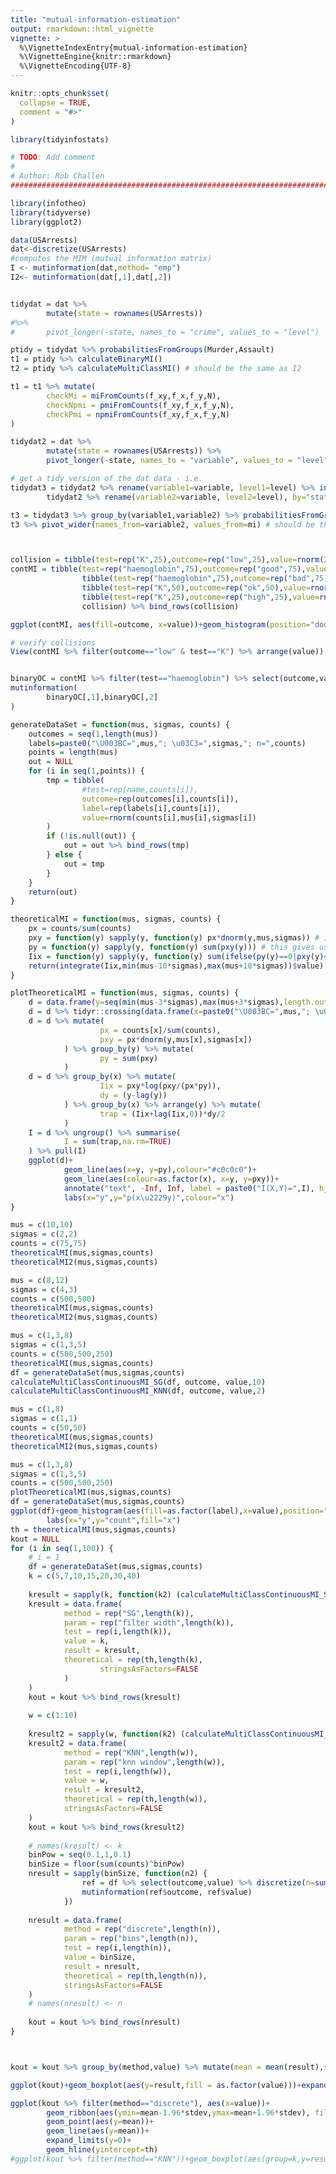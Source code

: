 ```yaml
---
title: "mutual-information-estimation"
output: rmarkdown::html_vignette
vignette: >
  %\VignetteIndexEntry{mutual-information-estimation}
  %\VignetteEngine{knitr::rmarkdown}
  %\VignetteEncoding{UTF-8}
---
```


```r
knitr::opts_chunk$set(
  collapse = TRUE,
  comment = "#>"
)
```

```r
library(tidyinfostats)
```


```r
# TODO: Add comment
# 
# Author: Rob Challen
###############################################################################

library(infotheo)
library(tidyverse)
library(ggplot2)

data(USArrests)
dat<-discretize(USArrests)
#computes the MIM (mutual information matrix)
I <- mutinformation(dat,method= "emp")
I2<- mutinformation(dat[,1],dat[,2])


tidydat = dat %>% 
		mutate(state = rownames(USArrests)) 
#%>% 
#		pivot_longer(-state, names_to = "crime", values_to = "level")

ptidy = tidydat %>% probabilitiesFromGroups(Murder,Assault)
t1 = ptidy %>% calculateBinaryMI()
t2 = ptidy %>% calculateMultiClassMI() # should be the same as I2

t1 = t1 %>% mutate(
		checkMi = miFromCounts(f_xy,f_x,f_y,N),
		checkNpmi = pmiFromCounts(f_xy,f_x,f_y,N),
		checkPmi = npmiFromCounts(f_xy,f_x,f_y,N)
)

tidydat2 = dat %>% 
		mutate(state = rownames(USArrests)) %>%
		pivot_longer(-state, names_to = "variable", values_to = "level")

# get a tidy version of the dat data - i.e. 
tidydat3 = tidydat2 %>% rename(variable1=variable, level1=level) %>% inner_join(
		tidydat2 %>% rename(variable2=variable, level2=level), by="state")

t3 = tidydat3 %>% group_by(variable1,variable2) %>% probabilitiesFromGroups(level1,level2) %>% calculateMultiClassMI()
t3 %>% pivot_wider(names_from=variable2, values_from=mi) # should be the same as I



collision = tibble(test=rep("K",25),outcome=rep("low",25),value=rnorm(25,1,1))
contMI = tibble(test=rep("haemoglobin",75),outcome=rep("good",75),value=rnorm(75,12,3)) %>% bind_rows(
				tibble(test=rep("haemoglobin",75),outcome=rep("bad",75),value=rnorm(75,8,4))) %>% bind_rows(
				tibble(test=rep("K",50),outcome=rep("ok",50),value=rnorm(50,3,2))) %>% bind_rows(
				tibble(test=rep("K",25),outcome=rep("high",25),value=rnorm(25,8,5))) %>% bind_rows(
				collision) %>% bind_rows(collision)

ggplot(contMI, aes(fill=outcome, x=value))+geom_histogram(position="dodge")+facet_grid(cols=vars(test))

# verify collisions
View(contMI %>% filter(outcome=="low" & test=="K") %>% arrange(value))


binaryOC = contMI %>% filter(test=="haemoglobin") %>% select(outcome,value) %>% mutate(outcome = outcome=="good") %>% discretize(nbins=20)
mutinformation(
		binaryOC[,1],binaryOC[,2]
)

generateDataSet = function(mus, sigmas, counts) {
	outcomes = seq(1,length(mus))
	labels=paste0("\U003BC=",mus,"; \u03C3=",sigmas,"; n=",counts)
	points = length(mus)
	out = NULL
	for (i in seq(1,points)) {
		tmp = tibble(
				#test=rep(name,counts[i]),
				outcome=rep(outcomes[i],counts[i]),
				label=rep(labels[i],counts[i]),
				value=rnorm(counts[i],mus[i],sigmas[i])
		)
		if (!is.null(out)) {
			out = out %>% bind_rows(tmp)
		} else {
			out = tmp
		}
	}
	return(out)
}

theoreticalMI = function(mus, sigmas, counts) {
	px = counts/sum(counts)
	pxy = function(y) sapply(y, function(y) px*dnorm(y,mus,sigmas)) # i.e. p(x) * p(y given x)
	py = function(y) sapply(y, function(y) sum(pxy(y))) # this gives us over all x
	Iix = function(y) sapply(y, function(y) sum(ifelse(py(y)==0|pxy(y)==0,0,pxy(y)*log(pxy(y)/(px*py(y))))))
	return(integrate(Iix,min(mus-10*sigmas),max(mus+10*sigmas))$value)
}

plotTheoreticalMI = function(mus, sigmas, counts) {
	d = data.frame(y=seq(min(mus-3*sigmas),max(mus+3*sigmas),length.out=10000))
	d = d %>% tidyr::crossing(data.frame(x=paste0("\U003BC=",mus,"; \u03C3=",sigmas,"; n=",counts)))
	d = d %>% mutate(
					px = counts[x]/sum(counts),
					pxy = px*dnorm(y,mus[x],sigmas[x])
			) %>% group_by(y) %>% mutate(
					py = sum(pxy)
			) 
	d = d %>% group_by(x) %>% mutate(
					Iix = pxy*log(pxy/(px*py)),
					dy = (y-lag(y))
			) %>% group_by(x) %>% arrange(y) %>% mutate(
					trap = (Iix+lag(Iix,0))*dy/2
			) 
	I = d %>% ungroup() %>% summarise(
			I = sum(trap,na.rm=TRUE)
	) %>% pull(I)
	ggplot(d)+
			geom_line(aes(x=y, y=py),colour="#c0c0c0")+
			geom_line(aes(colour=as.factor(x), x=y, y=pxy))+
			annotate("text", -Inf, Inf, label = paste0("I(X,Y)=",I), hjust = 0, vjust = 1)+
			labs(x="y",y="p(x\u2229y)",colour="x")
}

mus = c(10,10)
sigmas = c(2,2)
counts = c(75,75)
theoreticalMI(mus,sigmas,counts)
theoreticalMI2(mus,sigmas,counts)

mus = c(8,12)
sigmas = c(4,3)
counts = c(500,500)
theoreticalMI(mus,sigmas,counts)
theoreticalMI2(mus,sigmas,counts)

mus = c(1,3,8)
sigmas = c(1,3,5)
counts = c(500,500,250)
theoreticalMI(mus,sigmas,counts)
df = generateDataSet(mus,sigmas,counts)
calculateMultiClassContinuousMI_SG(df, outcome, value,10)
calculateMultiClassContinuousMI_KNN(df, outcome, value,2)

mus = c(1,8)
sigmas = c(1,1)
counts = c(50,50)
theoreticalMI(mus,sigmas,counts)
theoreticalMI2(mus,sigmas,counts)

mus = c(1,3,8)
sigmas = c(1,3,5)
counts = c(500,500,250)
plotTheoreticalMI(mus,sigmas,counts)
df = generateDataSet(mus,sigmas,counts)
ggplot(df)+geom_histogram(aes(fill=as.factor(label),x=value),position="dodge")+
		labs(x="y",y="count",fill="x")
th = theoreticalMI(mus,sigmas,counts)
kout = NULL
for (i in seq(1,100)) {
	# i = 1
	df = generateDataSet(mus,sigmas,counts)
	k = c(5,7,10,15,20,30,40)
	
	kresult = sapply(k, function(k2) (calculateMultiClassContinuousMI_SG(df, outcome, value, k2) %>% pull(I)))
	kresult = data.frame(
			method = rep("SG",length(k)),
			param = rep("filter width",length(k)),
			test = rep(i,length(k)), 
			value = k, 
			result = kresult,
			theoretical = rep(th,length(k),
					stringsAsFactors=FALSE
			)
	)
	kout = kout %>% bind_rows(kresult)
	
	w = c(1:10)
	
	kresult2 = sapply(w, function(k2) (calculateMultiClassContinuousMI_KNN(df, outcome, value, k2) %>% pull(I)))
	kresult2 = data.frame(
			method = rep("KNN",length(w)),
			param = rep("knn window",length(w)),
			test = rep(i,length(w)), 
			value = w, 
			result = kresult2,
			theoretical = rep(th,length(w)),
			stringsAsFactors=FALSE
	)
	kout = kout %>% bind_rows(kresult2)
	
	# names(kresult) <- k
	binPow = seq(0.1,1,0.1)
	binSize = floor(sum(counts)^binPow)
	nresult = sapply(binSize, function(n2) {
				ref = df %>% select(outcome,value) %>% discretize(n=sum(counts)/n2)
				mutinformation(ref$outcome, ref$value)
			})
	
	nresult = data.frame(
			method = rep("discrete",length(n)),
			param = rep("bins",length(n)),
			test = rep(i,length(n)), 
			value = binSize, 
			result = nresult,
			theoretical = rep(th,length(n)),
			stringsAsFactors=FALSE
	)
	# names(nresult) <- n
	
	kout = kout %>% bind_rows(nresult)
}



kout = kout %>% group_by(method,value) %>% mutate(mean = mean(result),stdev = sd(result))

ggplot(kout)+geom_boxplot(aes(y=result,fill = as.factor(value)))+expand_limits(y=0)+geom_hline(yintercept=th)+facet_grid(cols=vars(method))

ggplot(kout %>% filter(method=="discrete"), aes(x=value))+
		geom_ribbon(aes(ymin=mean-1.96*stdev,ymax=mean+1.96*stdev), fill = "grey70")+
		geom_point(aes(y=mean))+
		geom_line(aes(y=mean))+
		expand_limits(y=0)+
		geom_hline(yintercept=th)
#ggplot(kout %>% filter(method=="KNN"))+geom_boxplot(aes(group=k,y=result,fill = method))+ylim(-2,2)

```
